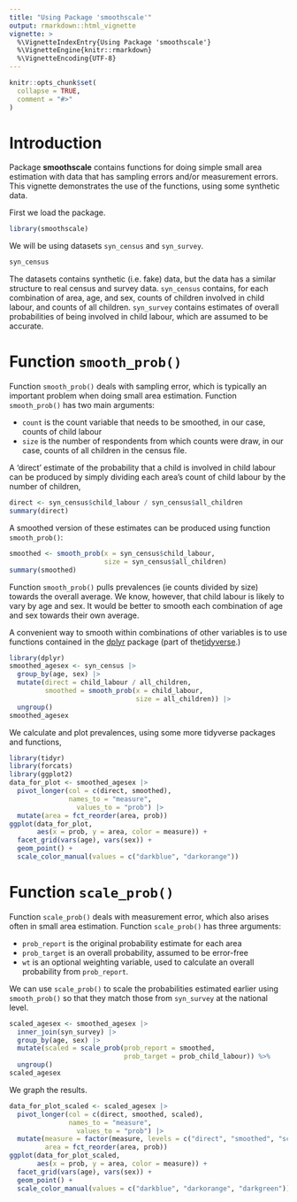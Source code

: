 ```yaml
---
title: "Using Package 'smoothscale'"
output: rmarkdown::html_vignette
vignette: >
  %\VignetteIndexEntry{Using Package 'smoothscale'}
  %\VignetteEngine{knitr::rmarkdown}
  %\VignetteEncoding{UTF-8}
---
```


```r
knitr::opts_chunk$set(
  collapse = TRUE,
  comment = "#>"
)
```

# Introduction

Package **smoothscale** contains functions for doing simple small area estimation with data that has sampling errors and/or measurement errors. This vignette demonstrates the use of the functions, using some synthetic data.

First we load the package.

```r
library(smoothscale)
```

We will be using datasets `syn_census` and `syn_survey`.

```r
syn_census
```
The datasets contains synthetic (i.e. fake) data, but the data has a similar structure to real census and survey data.  `syn_census` contains, for each combination of area, age, and sex, counts of children involved in child labour, and counts of all children. `syn_survey` contains estimates of overall probabilities of being involved in child labour, which are assumed to be accurate.

# Function `smooth_prob()`

Function `smooth_prob()` deals with sampling error, which is typically an important problem when doing small area estimation. Function `smooth_prob()` has two main arguments:

- `count` is the count variable that needs to be smoothed, in our case, counts of child labour
- `size` is the number of respondents from which counts were draw, in our case, counts of all children in the census file.

A 'direct' estimate of the probability that a child is involved in child labour can be produced by simply dividing each area's count of child labour by the number of children,
```r
direct <- syn_census$child_labour / syn_census$all_children
summary(direct)
```

A smoothed version of these estimates can be produced using function `smooth_prob()`:
```r
smoothed <- smooth_prob(x = syn_census$child_labour,
                        size = syn_census$all_children)
summary(smoothed)
```

Function `smooth_prob()` pulls prevalences (ie counts divided by size) towards the overall average. We know, however, that child labour is likely to vary by age and sex. It would be better to smooth each combination of age and sex towards their own average. 

A convenient way to smooth within combinations of other variables is to use functions contained in the [dplyr](https://dplyr.tidyverse.org) package (part of the[tidyverse](https://www.tidyverse.org).)

```r
library(dplyr)
smoothed_agesex <- syn_census |>
  group_by(age, sex) |>
  mutate(direct = child_labour / all_children,
         smoothed = smooth_prob(x = child_labour,
                                size = all_children)) |>
  ungroup()
smoothed_agesex
```

We calculate and plot prevalences, using some more tidyverse packages and functions,

```r
library(tidyr)
library(forcats)
library(ggplot2)
data_for_plot <- smoothed_agesex |>
  pivot_longer(col = c(direct, smoothed),
               names_to = "measure",
	             values_to = "prob") |>
  mutate(area = fct_reorder(area, prob))
ggplot(data_for_plot,
       aes(x = prob, y = area, color = measure)) +
  facet_grid(vars(age), vars(sex)) +
  geom_point() +
  scale_color_manual(values = c("darkblue", "darkorange"))
```


# Function `scale_prob()`

Function `scale_prob()` deals with measurement error, which also arises often in small area estimation. Function `scale_prob()` has three arguments:

- `prob_report` is the original probability estimate for each area
- `prob_target` is an overall probability, assumed to be error-free
- `wt` is an optional weighting variable, used to calculate an overall probability from `prob_report`.

We can use `scale_prob()` to scale the probabilities estimated earlier using `smooth_prob()` so that they match those from `syn_survey` at the national level.

```r
scaled_agesex <- smoothed_agesex |>
  inner_join(syn_survey) |>
  group_by(age, sex) |>
  mutate(scaled = scale_prob(prob_report = smoothed,
                             prob_target = prob_child_labour)) %>%
  ungroup()
scaled_agesex 
```

We graph the results.
```r
data_for_plot_scaled <- scaled_agesex |>
  pivot_longer(col = c(direct, smoothed, scaled),
               names_to = "measure",
	             values_to = "prob") |>
  mutate(measure = factor(measure, levels = c("direct", "smoothed", "scaled")),
         area = fct_reorder(area, prob))
ggplot(data_for_plot_scaled,
       aes(x = prob, y = area, color = measure)) +
  facet_grid(vars(age), vars(sex)) +
  geom_point() +
  scale_color_manual(values = c("darkblue", "darkorange", "darkgreen"))
```


